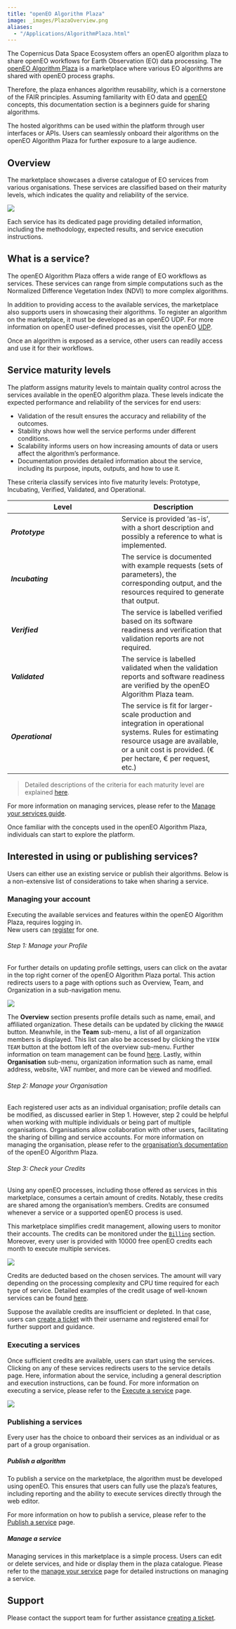 ```yaml
---
title: "openEO Algorithm Plaza"
image: _images/PlazaOverview.png
aliases: 
  - "/Applications/AlgorithmPlaza.html"
---
```


The Copernicus Data Space Ecosystem offers an openEO algorithm plaza to share openEO workflows for Earth Observation (EO) data processing. 
The [openEO Algorithm Plaza](https://marketplace-portal.dataspace.copernicus.eu/){target="_blank"} is a marketplace where various EO algorithms are shared with openEO process graphs.

Therefore, the plaza enhances algorithm reusability, which is a cornerstone of the FAIR principles. Assuming familiarity with EO data and [openEO](../APIs/openEO/openEO.qmd) concepts, this documentation section is a beginners guide for sharing algorithms.

The hosted algorithms can be used within the platform through user interfaces or APIs. Users can seamlessly onboard their algorithms on the openEO Algorithm Plaza for further exposure to a large audience.

## Overview 

The marketplace showcases a diverse catalogue of EO services from various organisations. These services are classified based on their maturity levels, which indicates the quality and reliability of the service.

![](_images/PlazaOverview.png)

Each service has its dedicated page providing detailed information, including the methodology, expected results, and service execution instructions.


## What is a service?

The openEO Algorithm Plaza offers a wide range of EO workflows as services. These services can range from simple computations such as the Normalized Difference Vegetation Index (NDVI) to more complex algorithms. 

In addition to providing access to the available services, the marketplace also supports users in showcasing their algorithms. To register an algorithm on the marketplace, it must be developed as an openEO UDP. For more information on openEO user-defined processes, visit the openEO [UDP](https://open-eo.github.io/openeo-python-client/udp.html){target="_blank"}.

Once an algorithm is exposed as a service, other users can readily access and use it for their workflows. 
 

## Service maturity levels

The platform assigns maturity levels to maintain quality control across the services available in the openEO algorithm plaza. These levels indicate the expected performance and reliability of the services for end users:

* Validation of the result ensures the accuracy and reliability of the outcomes.
* Stability shows how well the service performs under different conditions. 
* Scalability informs users on how increasing amounts of data or users affect the algorithm's performance. 
* Documentation provides detailed information about the service, including its purpose, inputs, outputs, and how to use it.

These criteria classify services into five maturity levels: Prototype, Incubating, Verified, Validated, and Operational.

| Level | Description |
| --- | --- |
| _**Prototype**_ | Service is provided ‘as-is’, with a short description and possibly a reference to what is implemented. |
| _**Incubating**_ | The service is documented with example requests (sets of parameters), the corresponding output, and the resources required to generate that output. |
| _**Verified**_ | The service is labelled verified based on its software readiness and verification that validation reports are not required. |
| _**Validated**_ | The service is labelled validated when the validation reports and software readiness are verified by the openEO Algorithm Plaza team. |
| _**Operational**_ | The service is fit for larger-scale production and integration in operational systems. Rules for estimating resource usage are available, or a unit cost is provided. (€ per hectare, € per request, etc.) |

> Detailed descriptions of the criteria for each maturity level are explained [here](PlazaDetails/ServiceMaturity.qmd).

For more information on managing services, please refer to the [Manage your services guide](PlazaDetails/ManageService.qmd).

Once familiar with the concepts used in the openEO Algorithm Plaza, individuals can start to explore the platform.

## Interested in using or publishing services?

Users can either use an existing service or publish their algorithms. Below is a non-extensive list of considerations to take when sharing a service.

### Managing your account

Executing the available services and features within the openEO Algorithm Plaza, requires logging in.  
New users can [register](../Registration.qmd) for one.

###### Step 1: Manage your Profile 

For further details on updating profile settings, users can click on the avatar in the top right corner of the openEO Algorithm Plaza portal. This action redirects users to a page with options such as Overview, Team, and Organization in a sub-navigation menu.
        
![](_images/PlazaOrganization.png)

The **Overview** section presents profile details such as name, email, and affiliated organization. These details can be updated by clicking the `MANAGE` button. Meanwhile, in the **Team** sub-menu, a list of all organization members is displayed. This list can also be accessed by clicking the `VIEW TEAM` button at the bottom left of the overview sub-menu. Further information on team management can be found [here](PlazaDetails/ManageOrg.qmd). Lastly, within **Organisation** sub-menu, organization information such as name, email address, website, VAT number, and more can be viewed and modified.


###### Step 2: Manage your Organisation

Each registered user acts as an individual organisation; profile details can be modified, as discussed earlier in Step 1. However, step 2 could be helpful when working with multiple individuals or being part of multiple organisations. Organisations allow collaboration with other users, facilitating the sharing of billing and service accounts. For more information on managing the organisation, please refer to the [organisation's documentation](PlazaDetails/ManageOrg.qmd) of the openEO Algorithm Plaza.

###### Step 3: Check your Credits

Using any openEO processes, including those offered as services in this marketplace, consumes a certain amount of credits. Notably, these credits are shared among the organisation's members. Credits are consumed whenever a service or a supported openEO process is used.

This marketplace simplifies credit management, allowing users to monitor their accounts. The credits can be monitored under the [`Billing`](https://marketplace-portal.dataspace.copernicus.eu/billing){target="_blank"} section. Moreover, every user is provided with 10000 free openEO credits each month to execute multiple services.


![](_images/billing2.png)

Credits are deducted based on the chosen services. The amount will vary depending on the processing complexity and CPU time required for each type of service. Detailed examples of the credit usage of well-known services can be found [here](PlazaDetails/Strength.qmd).

Suppose the available credits are insufficient or depleted. In that case, users can [create a ticket](https://helpcenter.dataspace.copernicus.eu/hc/en-gb){target="_blank"} with their username and registered email for further support and guidance.


### Executing a services

Once sufficient credits are available, users can start using the services. Clicking on any of these services redirects users to the service details page. Here, information about the service, including a general description and execution instructions, can be found. For more information on executing a service, please refer to the [Execute a service](PlazaDetails/ExecuteService.qmd) page.

![](_images/PlazaServiceDetail.png)

### Publishing a services

Every user has the choice to onboard their services as an individual or as part of a group organisation. 

##### Publish a algorithm

To publish a service on the marketplace, the algorithm must be developed using openEO. This ensures that users can fully use the plaza's features, including reporting and the ability to execute services directly through the web editor.

For more information on how to publish a service, please refer to the [Publish a service](PlazaDetails/PublishService.qmd) page.

##### Manage a service

Managing services in this marketplace is a simple process. Users can edit or delete services, and hide or display them in the plaza catalogue. Please refer to the [manage your service](PlazaDetails/ManageService.qmd) page for detailed instructions on managing a service.

## Support

Please contact the support team for further assistance [creating a ticket](https://helpcenter.dataspace.copernicus.eu/hc/en-gb){target="_blank"}. 